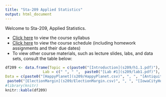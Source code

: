 ```yaml
---
title: "Sta-209 Applied Statistics"
output: html_document
---
```


Welcome to Sta-209, Applied Statistics. 

- [Click here](syllabus209.hmtl) to view the course syllabus
- [Click here](schedule209.hmtl) to view the course schedule (including homework assignments and their due dates)
- To view other course materials, such as lecture slides, labs, and data sets, consult the table below:

```r
df209 <- data.frame(Topic = c(paste0("[Introduction](s209/h1.1.pdf)"), paste0("[Samples and Populations](s209/h1.2.pdf)"), "Describing Data (summary statistics and graphs)",  paste0("[Experiments and Observational Studies](s209/h1.3.pdf)"), paste0("[Describing Data (correlation and regression)](s209/h2.5.pdf)"), paste0("[Sampling Distributions](s209/h3.1.pdf)"), paste0("[Confidence Intervals (bootstrapping)](s209/h3.2.pdf)"), paste0("[Hypothesis Testing (randomization tests)](s209/h4.1.pdf)"), paste0("[Normal Distributions and Central Limit Theorem](s209/h5.1.pdf)"), paste0("[One-sample Statistical Inference](h6.1.pdf)"), paste0("[Two-sample Statistical Inference](s209/h6.3.pdf)"), paste0("[Chi-squared Tests](s209/h7.pdf)"), paste0("[Observational Designs and Association](s209/h.7sup.pdf)"), paste0("[Analysis of Variance](s209/h.8.pdf)"), paste0("[Regression (one explanatory variable)](s209/h9.pdf)"), paste0("[Regression (multiple explanatory variables)](s209/h.10.pdf)")), 
                 Lab = c(" ", " ",  paste0("[Lab #1](s209/lab1.pdf)"), " ",  paste0("[Lab #2](s209/lab2.pdf)"), " ",  paste0("[Lab #3](s209/lab3.pdf)"),  paste0("[Lab #4](s209/lab4.pdf)"),  paste0("[Lab #5](s209/lab5.pdf)"), " ", paste0("[Lab #6](s209/lab6.pdf)"), " ", " ",  paste0("[Lab #7](s209/lab7.pdf)"), " ",  paste0("[Lab #8](s209/lab8.pdf)")),
Data = c(paste0("[HappyPlanet](s209/HappyPlanet.csv)", ", ", "[AntiquitiesAct](s209/AntiquitiesAct.csv)"), " ", paste0("[ClassSurvey](s209/ClassSurvey.csv)"), paste0("[FloridaDeathPenalty](s209/FloridaDeathPenalty.csv)"), 
 paste0("[ElectionMargin](s209/ElectionMargin.csv)", ", ", "[IowaCityHomeSales](s209/IowaCityHomeSales.csv)"), " ", "[SmallColleges](s209/CollegeData.csv)", " ", " ", " ", paste0("[LeadIQ](s209/LeadIQ.csv)", ", " , "[HollywoodMovies](s209/HollywoodMovies.csv)", ", ", "[GoldenStateWarriors](s209/GSWarriors.csv)"), " ", " ", paste0("[Tailgating](s209/Tailgating.csv)", ", " , "[CommuteTracker](s209/CommuteTracker.csv)"), paste0("[ProfessorEvaluations](s209/UT-Austin_Professors.csv)"), paste0("[ProfessorSalaries](s209/Salaries.csv)", ", ", "[BreastCancer](s209/Breast_Cancer_Data.csv)")))
#library(knitr)
knitr::kable(df209)
```